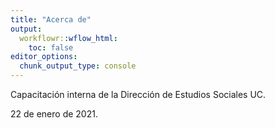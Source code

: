 ```yaml
---
title: "Acerca de"
output:
  workflowr::wflow_html:
    toc: false
editor_options:
  chunk_output_type: console
---
```


Capacitación interna de la Dirección de Estudios Sociales UC.

22 de enero de 2021.
